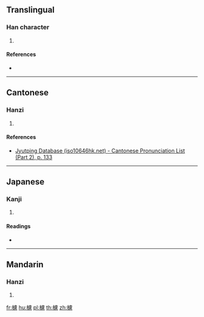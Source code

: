 ==Translingual==

===Han character===
{{Han char|rn=75|rad=木|as=15|sn=19|four=|canj=DYPP|ids=⿰木慮}}

# {{defn|Han|sort=木15}}

====References====
* {{Han ref|kx=0560.120|dkj=15805|dj=0949.150|hdz=21313.090|uh=6AD6|ud=27350}}

----

==Cantonese==

===Hanzi===
{{yue-hanzi|jyut=[[leoi6]]|y=leui6}}

# {{defn|lang=yue|sort=木15}}

====References====
*[http://www.iso10646hk.net/jp/document/download.jsp Jyutping Database (iso10646hk.net) - Cantonese Pronunciation List (Part 2), p. 133]

----

==Japanese==

===Kanji===
{{ja-kanji|grade=|rs=木15}}

# {{defn|lang=ja|sort=木15}}

====Readings====
* {{ja-readings|on=[[りょ]] (ryo), [[ろ]] (ro)|kun=[[ふざ]] (fuza)}}

----

==Mandarin==

===Hanzi===
{{cmn-hanzi|pin=[[lǜ]] ([[lü4]])|wg=lü<sup>4</sup>}}

# {{defn|lang=cmn|sort=木15}}

[[fr:櫖]]
[[hu:櫖]]
[[pl:櫖]]
[[th:櫖]]
[[zh:櫖]]